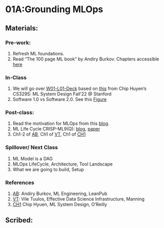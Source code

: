# 01A:Grounding MLOps {.unnumbered}

## Materials: \

### Pre-work:

1. Refresh ML foundations.
2. Read "The 100 page ML book" by Andiry Burkov. Chapters accessible [here](https://themlbook.com/wiki/doku.php)

### In-Class

1. We will go over [W01-L01-Deck](https://docs.google.com/presentation/d/1G2aMDawcGXl-yY3z72emIZ-5PRFsWTEjASBOUGo8MHs/edit?usp=sharing) based on [this](https://docs.google.com/presentation/d/1bhjgRelQ0O5FnYCOGiCVWg_SkfRcZ9bffQsgk6yAaL0/edit#slide=id.gb3e5cf682f_0_261) from Chip Huyen's CS329S: ML System Design Fall'22 @ Stanford
2. Software 1.0 vs Software 2.0. See this [Figure](./data/newton2.png)

### Post-class:

1. Read the motivation for MLOps from this [blog](https://ml-ops.org/content/motivation).
2. ML Life Cycle CRISP-ML9(Q): [blog](https://ml-ops.org/content/crisp-ml), [paper](https://arxiv.org/abs/2003.05155)
3. Ch1-2 of [AB](https://www.mlebook.com/wiki/doku.php), Ch1 of [VT](https://www.manning.com/books/effective-data-science-infrastructure), Ch1 of [CH1](https://www.oreilly.com/library/view/designing-machine-learning/9781098107956/)   

### Spillover/ Next Class

1. ML Model is a DAG 
2. MLOps LifeCycle, Architecture, Tool Landscape
3. What we are going to build, Setup

### References

1. [AB](https://www.mlebook.com/wiki/doku.php): Andiry Burkov, ML Engineering, LeanPub
2. [VT](https://www.manning.com/books/effective-data-science-infrastructure): Vile Tuulos, Effective Data Science Infrastructure, Manning
3. [CH1](https://www.oreilly.com/library/view/designing-machine-learning/9781098107956/) Chip Hyuen, ML System Design, O'Reilly

## Scribed: \


